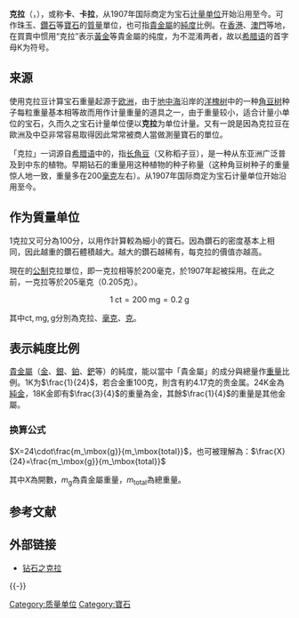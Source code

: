 '''克拉'''（{{lang-en|carat}}，{{lang|en|ct}}），或称'''卡'''、'''卡拉'''，从1907年国际商定为宝石[[计量单位|计量单位]]开始沿用至今。可作珠玉、[[鑽石|鑽石]]等[[寶石|寶石]]的[[質量|質量]]單位，也可指[[貴金屬|貴金屬]]的[[純度|純度]]比例。在[[香港|香港]]、[[澳門|澳門]]等地，在買賣中惯用“克拉”表示[[黃金|黃金]]等貴金屬的纯度，为不混淆两者，故以[[希腊语|希腊语]]{{lang|el|Καράτι}}的首字母K为符号。

== 来源 ==
使用克拉豆计算宝石重量起源于[[欧洲|欧洲]]，由于[[地中海|地中海]]沿岸的[[洋槐树|洋槐树]]中的一种[[角豆树|角豆树]]种子每粒重量基本相等故而用作计量重量的道具之一，由于重量较小，适合计量小单位的宝石，久而久之宝石计量单位便以'''克拉'''为单位计量。又有一說是因為克拉豆在歐洲及中亞非常容易取得因此常常被商人當做測量寶石的單位。

「克拉」一词源自[[希腊语|希腊语]]中的{{lang|el|Καράτι}}，指[[长角豆|长角豆]]（又称稻子豆），是一种从东亚洲广泛普及到中东的植物。早期钻石的重量用这种植物的种子称量（这种角豆树种子的重量惊人地一致，重量多在200[[毫克|毫克]]左右）。从1907年国际商定为宝石计量单位开始沿用至今。

== 作为質量单位 ==
1克拉又可分為100分，以用作計算較為細小的寶石。因為鑽石的密度基本上相同，因此越重的鑽石體積越大。越大的鑽石越稀有，每克拉的價值亦越高。

現在的[[公制|公制]]克拉單位，即一克拉相等於200毫克，於1907年起被採用。在此之前，一克拉等於205毫克（0.205克）。

:<math>1\;\mbox{ct}=200\;\mbox{mg}=0.2\;\mbox{g}</math>

其中<math>\mbox{ct},\mbox{mg},\mbox{g}</math>分別為克拉、[[毫克|毫克]]、[[克|克]]。

== 表示純度比例 ==
[[貴金屬|貴金屬]]（[[金|金]]、[[銀|銀]]、[[鉑|鉑]]、[[鈀|鈀]]等）的純度，能以當中「貴金屬」的成分與總量作[[重量|重量]]比例。1K为<math>\frac{1}{24}</math>，若合金重100克，則含有約4.17克的贵金属。24K金為[[純金|純金]]，18K金即有<math>\frac{3}{4}</math>的重量為金，其餘<math>\frac{1}{4}</math>的重量是其他金屬。

=== 换算公式 ===
<math>X=24\cdot\frac{m_\mbox{g}}{m_\mbox{total}}</math>，也可被理解為：<math>\frac{X}{24}=\frac{m_\mbox{g}}{m_\mbox{total}}</math>

其中<math>X</math>為開數，<math>m_\mbox{g}</math>為貴金屬重量，<math>m_\mbox{total}</math>為總重量。

== 参考文献 ==
{{Reflist}}

== 外部链接 ==
* [https://web.archive.org/web/20110818044148/http://news.52shehua.com/article-2320.html 钻石之克拉]

{{-}}
{{质量单位}}

[[Category:质量单位|Category:质量单位]]
[[Category:寶石|Category:寶石]]